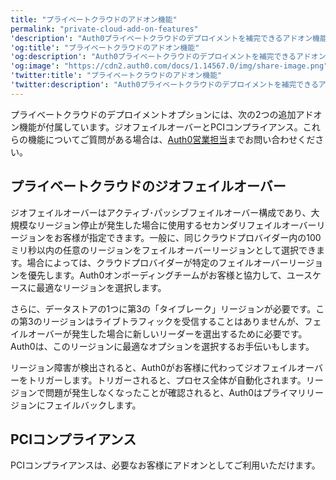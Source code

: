 ---
title: "プライベートクラウドのアドオン機能"
permalink: "private-cloud-add-on-features"
'description': "Auth0プライベートクラウドのデプロイメントを補完できるアドオン機能について説明します。"
'og:title': "プライベートクラウドのアドオン機能"
'og:description': "Auth0プライベートクラウドのデプロイメントを補完できるアドオン機能について説明します。"
'og:image': "https://cdn2.auth0.com/docs/1.14567.0/img/share-image.png"
'twitter:title': "プライベートクラウドのアドオン機能"
'twitter:description': "Auth0プライベートクラウドのデプロイメントを補完できるアドオン機能について説明します。"
---

プライベートクラウドのデプロイメントオプションには、次の2つの追加アドオン機能が付属しています。ジオフェイルオーバーとPCIコンプライアンス。これらの機能についてご質問がある場合は、[Auth0営業担当](https://auth0.com/get-started?place=documentation%20post&type=link&text=contact%20auth0%20sales)までお問い合わせください。

## プライベートクラウドのジオフェイルオーバー

ジオフェイルオーバーはアクティブ･パッシブフェイルオーバー構成であり、大規模なリージョン停止が発生した場合に使用するセカンダリフェイルオーバーリージョンをお客様が指定できます。一般に、同じクラウドプロバイダー内の100ミリ秒以内の任意のリージョンをフェイルオーバーリージョンとして選択できます。場合によっては、クラウドプロバイダーが特定のフェイルオーバーリージョンを優先します。Auth0オンボーディングチームがお客様と協力して、ユースケースに最適なリージョンを選択します。

さらに、データストアの1つに第3の「タイブレーク」リージョンが必要です。この第3のリージョンはライブトラフィックを受信することはありませんが、フェイルオーバーが発生した場合に新しいリーダーを選出するために必要です。Auth0は、このリージョンに最適なオプションを選択するお手伝いもします。

リージョン障害が検出されると、Auth0がお客様に代わってジオフェイルオーバーをトリガーします。トリガーされると、プロセス全体が自動化されます。リージョンで問題が発生しなくなったことが確認されると、Auth0はプライマリリージョンにフェイルバックします。

## PCIコンプライアンス

PCIコンプライアンスは、必要なお客様にアドオンとしてご利用いただけます。